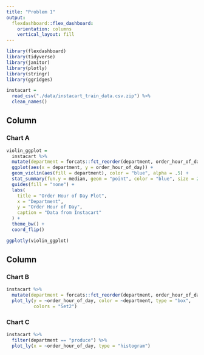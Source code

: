 ```yaml
---
title: "Problem 1"
output: 
  flexdashboard::flex_dashboard:
    orientation: columns
    vertical_layout: fill
---
```


```r
library(flexdashboard)
library(tidyverse)
library(janitor)
library(plotly)
library(stringr)
library(ggridges)

instacart = 
  read_csv("./data/instacart_train_data.csv.zip") %>% 
  clean_names()
```

Column {data-width=650}
-----------------------------------------------------------------------

### Chart A

```r
violin_ggplot = 
  instacart %>%
  mutate(department = forcats::fct_reorder(department, order_hour_of_day, fun = IQR)) %>%
  ggplot(aes(x = department, y = order_hour_of_day)) +
  geom_violin(aes(fill = department), color = "blue", alpha = .5) +
  stat_summary(fun.y = median, geom = "point", color = "blue", size = 2) +
  guides(fill = "none") +
  labs(
    title = "Order Hour of Day Plot",
    x = "Department",
    y = "Order Hour of Day",
    caption = "Data from Instacart"
  ) +
  theme_bw() +
  coord_flip()

ggplotly(violin_ggplot)
```

Column {data-width=350}
-----------------------------------------------------------------------

### Chart B

```r
instacart %>%
  mutate(department = forcats::fct_reorder(department, order_hour_of_day, fun = IQR)) %>% 
  plot_ly(y = ~order_hour_of_day, color = ~department, type = "box",
          colors = "Set2")
```

### Chart C

```r
instacart %>% 
  filter(department == "produce") %>% 
  plot_ly(x = ~order_hour_of_day, type = "histogram")
```

